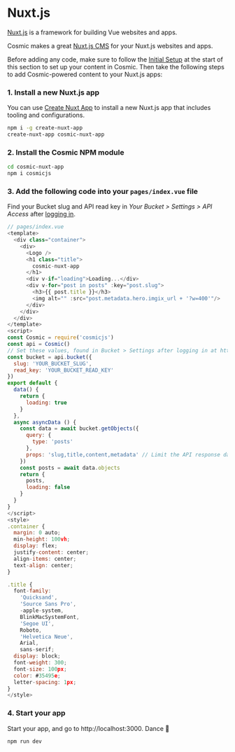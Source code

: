 # Nuxt.js

[Nuxt.js](https://nuxtjs.org/) is a framework for building Vue websites and apps.

Cosmic makes a great [Nuxt.js CMS](https://www.cosmicjs.com/knowledge-base/nuxtjs-cms) for your Nuxt.js websites and apps.

Before adding any code, make sure to follow the [Initial Setup](/guides/initial-setup) at the start of this section to set up your content in Cosmic. Then take the following steps to add Cosmic-powered content to your Nuxt.js apps:

### 1. Install a new Nuxt.js app

You can use [Create Nuxt App](https://github.com/nuxt/create-nuxt-app) to install a new Nuxt.js app that includes tooling and configurations.

```bash
npm i -g create-nuxt-app
create-nuxt-app cosmic-nuxt-app
```

### 2. Install the Cosmic NPM module

```bash
cd cosmic-nuxt-app
npm i cosmicjs
```

### 3. Add the following code into your `pages/index.vue` file

Find your Bucket slug and API read key in <i>Your Bucket > Settings > API Access</i> after [logging in](https://app.cosmicjs.com).

```javascript
// pages/index.vue
<template>
  <div class="container">
    <div>
      <Logo />
      <h1 class="title">
        cosmic-nuxt-app
      </h1>
      <div v-if="loading">Loading...</div>
      <div v-for="post in posts" :key="post.slug">
        <h3>{{ post.title }}</h3>
        <img alt="" :src="post.metadata.hero.imgix_url + '?w=400'"/>
      </div>
    </div>
  </div>
</template>
<script>
const Cosmic = require('cosmicjs')
const api = Cosmic()
// Set these values, found in Bucket > Settings after logging in at https://app.cosmicjs.com/login
const bucket = api.bucket({
  slug: 'YOUR_BUCKET_SLUG',
  read_key: 'YOUR_BUCKET_READ_KEY'
})
export default {
  data() {
    return {
      loading: true
    }
  },
  async asyncData () {
    const data = await bucket.getObjects({
      query: {
        type: 'posts'
      },
      props: 'slug,title,content,metadata' // Limit the API response data by props
    })
    const posts = await data.objects
    return {
      posts,
      loading: false
    }
  }
}
</script>
<style>
.container {
  margin: 0 auto;
  min-height: 100vh;
  display: flex;
  justify-content: center;
  align-items: center;
  text-align: center;
}

.title {
  font-family:
    'Quicksand',
    'Source Sans Pro',
    -apple-system,
    BlinkMacSystemFont,
    'Segoe UI',
    Roboto,
    'Helvetica Neue',
    Arial,
    sans-serif;
  display: block;
  font-weight: 300;
  font-size: 100px;
  color: #35495e;
  letter-spacing: 1px;
}
</style>
```

### 4. Start your app

Start your app, and go to http://localhost:3000. Dance 🎉

```
npm run dev
```
